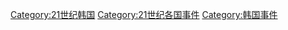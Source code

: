 [[Category:21世纪韩国|Category:21世纪韩国]]
[[Category:21世纪各国事件|Category:21世纪各国事件]]
[[Category:韩国事件|Category:韩国事件]]